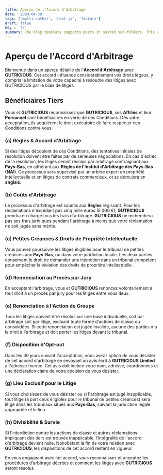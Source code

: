 ```yaml
---
title: Aperçu de l'Accord d'Arbitrage
date: '2024-04-30'
tags: ['multi-author', 'next-js', 'feature']
draft: false
key : 'fr'
summary: The blog template supports posts in nested sub-folders. This can be used to group posts of similar content e.g. a multi-part course.
---
```


# Aperçu de l'Accord d'Arbitrage

Bienvenue dans un aperçu détaillé de l'**Accord d'Arbitrage** avec **GUTRICIOUS**. Cet accord influence considérablement vos droits légaux, y compris la limitation de votre capacité à résoudre des litiges avec GUTRICIOUS par le biais de litiges.

## Bénéficiaires Tiers

Vous et **GUTRICIOUS** reconnaissez que **GUTRICIOUS**, ses **Affiliés** et leur **Personnel** sont bénéficiaires en vertu de ces Conditions. Dès votre acceptation, ils acquièrent le droit exécutoire de faire respecter ces Conditions contre vous.

### **(a) Règles & Accord d'Arbitrage**

Si des litiges découlent de ces Conditions, des tentatives initiales de résolution doivent être faites par de sérieuses négociations. En cas d'échec de la résolution, les litiges seront résolus par arbitrage contraignant aux **Pays-Bas**, en adhérant aux **Règles de l'Institut d'Arbitrage des Pays-Bas (NAI)**. Ce processus sera supervisé par un arbitre expert en propriété intellectuelle et en litiges de contrats commerciaux, et se déroulera en **anglais**.

### **(b) Coûts d'Arbitrage**

Le processus d'arbitrage est soumis aux **Règles** régissant. Pour les réclamations n'excédant pas cinq mille euros (5 000 €), **GUTRICIOUS** prendra en charge tous les frais d'arbitrage. **GUTRICIOUS** ne recherchera pas ses frais juridiques pendant l'arbitrage à moins que votre réclamation ne soit jugée sans mérite.

### **(c) Petites Créances & Droits de Propriété Intellectuelle**

Vous pouvez poursuivre les litiges éligibles pour le tribunal de petites créances aux **Pays-Bas**, ou dans votre juridiction locale. Les deux parties conservent le droit de demander une injonction dans un tribunal compétent pour empêcher la violation des droits de propriété intellectuelle.

### **(d) Renonciation au Procès par Jury**

En acceptant l'arbitrage, vous et **GUTRICIOUS** renoncez volontairement à tout droit à un procès par jury pour les litiges entre vous deux.

### **(e) Renonciation à l'Action de Groupe**

Tous les litiges doivent être résolus sur une base individuelle, soit par arbitrage soit par litige, excluant toute forme d'actions de classe ou consolidées. Si cette renonciation est jugée invalide, aucune des parties n'a le droit à l'arbitrage et doit porter les litiges devant le tribunal.

### **(f) Disposition d'Opt-out**

Dans les 30 jours suivant l'acceptation, vous avez l'option de vous désister de cet accord d'arbitrage en envoyant un avis écrit à **GUTRICIOUS Limited** à l'adresse fournie. Cet avis doit inclure votre nom, adresse, coordonnées et une déclaration claire de votre décision de vous désister.

### **(g) Lieu Exclusif pour le Litige**

Si vous choisissez de vous désister ou si l'arbitrage est jugé inapplicable, tout litige (à part ceux éligibles pour le tribunal de petites créances) sera litigé dans les tribunaux situés aux **Pays-Bas**, suivant la juridiction légale appropriée et le lieu.

### **(h) Divisibilité & Survie**

Si l'interdiction contre les actions de classe et autres réclamations impliquant des tiers est trouvée inapplicable, l'intégralité de l'accord d'arbitrage devient nulle. Nonobstant la fin de votre relation avec **GUTRICIOUS**, les dispositions de cet accord restent en vigueur.

En vous engageant avec cet accord, vous reconnaissez et acceptez les procédures d'arbitrage décrites et comment les litiges avec **GUTRICIOUS** seront résolus.